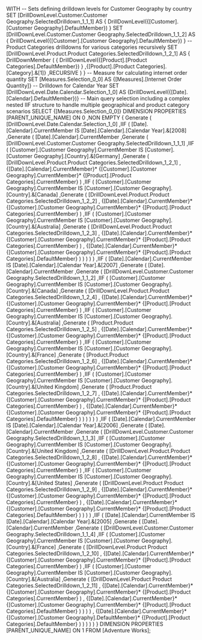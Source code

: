 WITH 
  -- Sets defining drilldown levels for Customer Geography by country
  SET [DrillDownLevel.Customer.Customer Geography.SelectedDrilldown_1_1_1] AS 
    {
      DrillDownLevel({[Customer].[Customer Geography].DefaultMember})
    } 
  SET [DrillDownLevel.Customer.Customer Geography.SelectedDrilldown_1_1_2] AS 
    {
      DrillDownLevel({[Customer].[Customer Geography].DefaultMember})
    } 
  -- Product Categories drilldowns for various categories recursively
  SET [DrillDownLevel.Product.Product Categories.SelectedDrilldown_1_2_1] AS 
    {
      DrillDownMember
      (
        {
          DrillDownLevel({[Product].[Product Categories].DefaultMember})
        }
       ,{[Product].[Product Categories].[Category].&[1]}
       ,RECURSIVE
      )
    } 
  -- Measure for calculating internet order quantity
  SET [Measures.Selection_0_0] AS 
    {[Measures].[Internet Order Quantity]} 
  -- Drilldown for Calendar Year
  SET [DrillDownLevel.Date.Calendar.Selection_1_0] AS 
    {DrillDownLevel({[Date].[Calendar].DefaultMember})} 
  -- Main query selection including a complex nested IIF structure to handle multiple geographical and product category scenarios
SELECT 
  {[Measures.Selection_0_0]}
  DIMENSION PROPERTIES [PARENT_UNIQUE_NAME]  ON 0
 ,NON EMPTY 
    {
      Generate
      (
        [DrillDownLevel.Date.Calendar.Selection_1_0]
       ,IIF
        (
            [Date].[Calendar].CurrentMember
          IS 
            [Date].[Calendar].[Calendar Year].&[2008]
         ,Generate
          (
            [Date].[Calendar].CurrentMember
           ,Generate
            (
              [DrillDownLevel.Customer.Customer Geography.SelectedDrilldown_1_1_1]
             ,IIF
              (
                  [Customer].[Customer Geography].CurrentMember
                IS 
                  [Customer].[Customer Geography].[Country].&[Germany]
               ,Generate
                (
                  [DrillDownLevel.Product.Product Categories.SelectedDrilldown_1_2_1]
                 ,
                    {[Date].[Calendar].CurrentMember}*
                    {[Customer].[Customer Geography].CurrentMember}*
                    {[Product].[Product Categories].CurrentMember}
                )
               ,IIF
                (
                    [Customer].[Customer Geography].CurrentMember
                  IS 
                    [Customer].[Customer Geography].[Country].&[Canada]
                 ,Generate
                  (
                    [DrillDownLevel.Product.Product Categories.SelectedDrilldown_1_2_2]
                   ,
                      {[Date].[Calendar].CurrentMember}*
                      {[Customer].[Customer Geography].CurrentMember}*
                      {[Product].[Product Categories].CurrentMember}
                  )
                 ,IIF
                  (
                      [Customer].[Customer Geography].CurrentMember
                    IS 
                      [Customer].[Customer Geography].[Country].&[Australia]
                   ,Generate
                    (
                      [DrillDownLevel.Product.Product Categories.SelectedDrilldown_1_2_3]
                     ,
                        {[Date].[Calendar].CurrentMember}*
                        {[Customer].[Customer Geography].CurrentMember}*
                        {[Product].[Product Categories].CurrentMember}
                    )
                   ,
                      {[Date].[Calendar].CurrentMember}*
                      {[Customer].[Customer Geography].CurrentMember}*
                      {[Product].[Product Categories].DefaultMember}
                  )
                )
              )
            )
          )
         ,IIF
          (
              [Date].[Calendar].CurrentMember
            IS 
              [Date].[Calendar].[Calendar Year].&[2007]
           ,Generate
            (
              [Date].[Calendar].CurrentMember
             ,Generate
              (
                [DrillDownLevel.Customer.Customer Geography.SelectedDrilldown_1_1_2]
               ,IIF
                (
                    [Customer].[Customer Geography].CurrentMember
                  IS 
                    [Customer].[Customer Geography].[Country].&[Canada]
                 ,Generate
                  (
                    [DrillDownLevel.Product.Product Categories.SelectedDrilldown_1_2_4]
                   ,
                      {[Date].[Calendar].CurrentMember}*
                      {[Customer].[Customer Geography].CurrentMember}*
                      {[Product].[Product Categories].CurrentMember}
                  )
                 ,IIF
                  (
                      [Customer].[Customer Geography].CurrentMember
                    IS 
                      [Customer].[Customer Geography].[Country].&[Australia]
                   ,Generate
                    (
                      [Product.Product Categories.SelectedDrilldown_1_2_5]
                     ,
                        {[Date].[Calendar].CurrentMember}*
                        {[Customer].[Customer Geography].CurrentMember}*
                        {[Product].[Product Categories].CurrentMember}
                    )
                   ,IIF
                    (
                        [Customer].[Customer Geography].CurrentMember
                      IS 
                        [Customer].[Customer Geography].[Country].&[France]
                     ,Generate
                      (
                        [Product.Product Categories.SelectedDrilldown_1_2_6]
                       ,
                          {[Date].[Calendar].CurrentMember}*
                          {[Customer].[Customer Geography].CurrentMember}*
                          {[Product].[Product Categories].CurrentMember}
                      )
                     ,IIF
                      (
                          [Customer].[Customer Geography].CurrentMember
                        IS 
                          [Customer].[Customer Geography].[Country].&[United Kingdom]
                       ,Generate
                        (
                          [Product.Product Categories.SelectedDrilldown_1_2_7]
                         ,
                            {[Date].[Calendar].CurrentMember}*
                            {[Customer].[Customer Geography].CurrentMember}*
                            {[Product].[Product Categories].CurrentMember}
                        )
                       ,
                          {[Date].[Calendar].CurrentMember}*
                          {[Customer].[Customer Geography].CurrentMember}*
                          {[Product].[Product Categories].DefaultMember}
                      )
                    )
                  )
                )
              )
            )
           ,IIF
            (
                [Date].[Calendar].CurrentMember
              IS 
                [Date].[Calendar].[Calendar Year].&[2006]
             ,Generate
              (
                [Date].[Calendar].CurrentMember
               ,Generate
                (
                  [DrillDownLevel.Customer.Customer Geography.SelectedDrilldown_1_1_3]
                 ,IIF
                  (
                      [Customer].[Customer Geography].CurrentMember
                    IS 
                      [Customer].[Customer Geography].[Country].&[United Kingdom]
                   ,Generate
                    (
                      [DrillDownLevel.Product.Product Categories.SelectedDrilldown_1_2_8]
                     ,
                        {[Date].[Calendar].CurrentMember}*
                        {[Customer].[Customer Geography].CurrentMember}*
                        {[Product].[Product Categories].CurrentMember}
                    )
                   ,IIF
                    (
                        [Customer].[Customer Geography].CurrentMember
                      IS 
                        [Customer].[Customer Geography].[Country].&[United States]
                     ,Generate
                      (
                        [DrillDownLevel.Product Product Categories.SelectedDrilldown_1_2_9]
                       ,
                          {[Date].[Calendar].CurrentMember}*
                          {[Customer].[Customer Geography].CurrentMember}*
                          {[Product].[Product Categories].CurrentMember}
                      )
                     ,
                        {[Date].[Calendar].CurrentMember}*
                        {[Customer].[Customer Geography].CurrentMember}*
                        {[Product].[Product Categories].DefaultMember}
                    )
                  )
                )
              )
             ,IIF
              (
                  [Date].[Calendar].CurrentMember
                IS 
                  [Date].[Calendar].[Calendar Year].&[2005]
               ,Generate
                (
                  [Date].[Calendar].CurrentMember
                 ,Generate
                  (
                    [DrillDownLevel.Customer.Customer Geography.SelectedDrilldown_1_1_4]
                   ,IIF
                    (
                        [Customer].[Customer Geography].CurrentMember
                      IS 
                        [Customer].[Customer Geography].[Country].&[France]
                     ,Generate
                      (
                        [DrillDownLevel.Product Product Categories.SelectedDrilldown_1_2_10]
                       ,
                          {[Date].[Calendar].CurrentMember}*
                          {[Customer].[Customer Geography].CurrentMember}*
                          {[Product].[Product Categories].CurrentMember}
                      )
                     ,IIF
                      (
                          [Customer].[Customer Geography].CurrentMember
                        IS 
                          [Customer].[Customer Geography].[Country].&[Australia]
                       ,Generate
                        (
                          [DrillDownLevel.Product Product Categories.SelectedDrilldown_1_2_11]
                         ,
                            {[Date].[Calendar].CurrentMember}*
                            {[Customer].[Customer Geography].CurrentMember}*
                            {[Product].[Product Categories].CurrentMember}
                        )
                       ,
                          {[Date].[Calendar].CurrentMember}*
                          {[Customer].[Customer Geography].CurrentMember}*
                          {[Product].[Product Categories].DefaultMember}
                      )
                    )
                  )
                )
               ,
                  {[Date].[Calendar].CurrentMember}*
                  {[Customer].[Customer Geography].DefaultMember}*
                  {[Product].[Product Categories].DefaultMember}
              )
            )
          )
        )
      )
    }
  DIMENSION PROPERTIES [PARENT_UNIQUE_NAME]  ON 1
FROM [Adventure Works];
